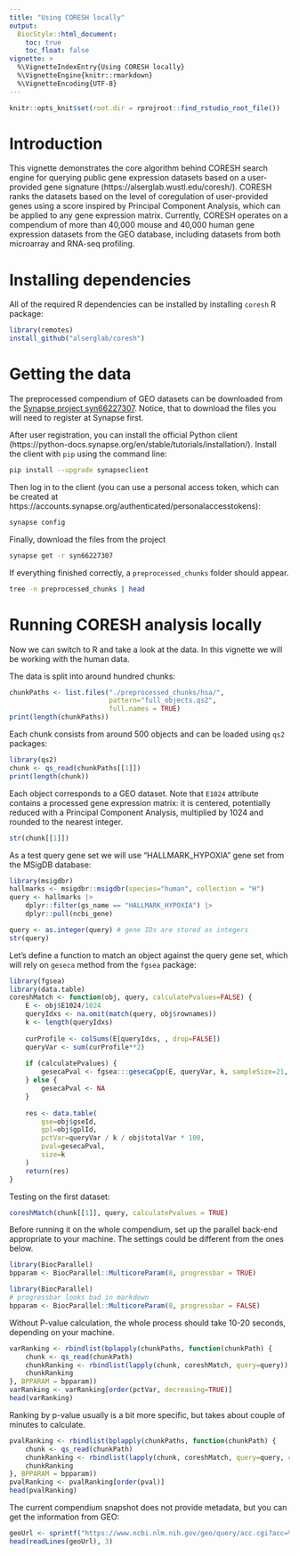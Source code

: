 ```yaml
---
title: "Using CORESH locally"
output:
  BiocStyle::html_document:
    toc: true
    toc_float: false
vignette: >
  %\VignetteIndexEntry{Using CORESH locally}
  %\VignetteEngine{knitr::rmarkdown}
  %\VignetteEncoding{UTF-8}
---
```


```r

knitr::opts_knit$set(root.dir = rprojroot::find_rstudio_root_file())

```

# Introduction

This vignette demonstrates the core algorithm behind CORESH search engine for querying public gene expression datasets based on a user-provided gene signature (https://alserglab.wustl.edu/coresh/). 
CORESH ranks the datasets based on the level of coregulation of user-provided genes using a score inspired by Principal Component Analysis, which can be applied to any gene expression matrix. Currently, CORESH operates on a compendium of more than 40,000 mouse and 40,000 human gene expression datasets from the GEO database, including datasets from both microarray and RNA-seq profiling.


# Installing dependencies

All of the required R dependencies can be installed by installing `coresh` R package:

```r
library(remotes)
install_github("alserglab/coresh")
```

# Getting the data

The preprocessed compendium of GEO datasets can be downloaded from the
[Synapse project syn66227307](https://www.synapse.org/coresh).
Notice, that to download the files you will need to register at Synapse first.

After user registration, you can install the official Python client (https://python-docs.synapse.org/en/stable/tutorials/installation/).
Install the client with `pip` using the command line:
```bash
pip install --upgrade synapseclient
```

Then log in to the client (you can use a personal access token, which can be created at https://accounts.synapse.org/authenticated/personalaccesstokens):
```bash
synapse config
```

Finally, download the files from the project 
```bash
synapse get -r syn66227307
```

If everything finished correctly, a `preprocessed_chunks` folder should appear.
```bash
tree -n preprocessed_chunks | head
```

# Running CORESH analysis locally

Now we can switch to R and take a look at the data. In this vignette we will be working
with the human data.

The data is split into around hundred chunks:

```r
chunkPaths <- list.files("./preprocessed_chunks/hsa/",
                         pattern="full_objects.qs2",
                         full.names = TRUE)
print(length(chunkPaths))
```

Each chunk consists from around 500 objects and can be loaded using `qs2` packages:
```r
library(qs2)
chunk <- qs_read(chunkPaths[[1]])
print(length(chunk))
```

Each object corresponds to a GEO dataset. 
Note that `E1024` attribute contains a processed gene expression matrix: it is centered,
potentially reduced with a Principal Component Analysis, multiplied by 1024 and rounded to
the nearest integer. 

```r
str(chunk[[1]])
```

As a test query gene set we will use "HALLMARK_HYPOXIA" gene set from the MSigDB database:
```r
library(msigdbr)
hallmarks <- msigdbr::msigdbr(species="human", collection = "H")
query <- hallmarks |> 
    dplyr::filter(gs_name == "HALLMARK_HYPOXIA") |>
    dplyr::pull(ncbi_gene)

query <- as.integer(query) # gene IDs are stored as integers
str(query)
```

Let's define a function to match an object against the query gene set, which will
rely on `geseca` method from the `fgsea` package:
```r
library(fgsea)
library(data.table)
coreshMatch <- function(obj, query, calculatePvalues=FALSE) {
    E <- obj$E1024/1024
    queryIdxs <- na.omit(match(query, obj$rownames))
    k <- length(queryIdxs)
        
    curProfile <- colSums(E[queryIdxs, , drop=FALSE])
    queryVar <- sum(curProfile**2)
    
    if (calculatePvalues) {
        gesecaPval <- fgsea:::gesecaCpp(E, queryVar, k, sampleSize=21, seed=1, eps = 1e-300)[[1]]$pval
    } else {
        gesecaPval <- NA
    }
    
    res <- data.table(
        gse=obj$gseId,
        gpl=obj$gplId,
        pctVar=queryVar / k / obj$totalVar * 100,
        pval=gesecaPval,
        size=k
    )
    return(res)
}
```

Testing on the first dataset:
```r
coreshMatch(chunk[[1]], query, calculatePvalues = TRUE)

```

Before running it on the whole compendium, set up the parallel back-end appropriate to your machine. 
The settings could be different from the ones below.

```r
library(BiocParallel)
bpparam <- BiocParallel::MulticoreParam(8, progressbar = TRUE) 
```

```r
library(BiocParallel)
# progressbar looks bad in markdown
bpparam <- BiocParallel::MulticoreParam(8, progressbar = FALSE) 
```

Without P-value calculation, the whole process should take 10-20 seconds, depending on your machine.

```r
varRanking <- rbindlist(bplapply(chunkPaths, function(chunkPath) {
    chunk <- qs_read(chunkPath)
    chunkRanking <- rbindlist(lapply(chunk, coreshMatch, query=query))
    chunkRanking
}, BPPARAM = bpparam))
varRanking <- varRanking[order(pctVar, decreasing=TRUE)]
head(varRanking)
```

Ranking by p-value usually is a bit more specific, but takes about couple of minutes to calculate. 

```r
pvalRanking <- rbindlist(bplapply(chunkPaths, function(chunkPath) {
    chunk <- qs_read(chunkPath)
    chunkRanking <- rbindlist(lapply(chunk, coreshMatch, query=query, calculatePvalue=TRUE))
    chunkRanking
}, BPPARAM = bpparam))
pvalRanking <- pvalRanking[order(pval)]
head(pvalRanking)
```

The current compendium snapshot does not provide metadata, but you can get the information from GEO:

```r
geoUrl <- sprintf("https://www.ncbi.nlm.nih.gov/geo/query/acc.cgi?acc=%s&targ=self&form=text&view=brief", pvalRanking$gse[1])
head(readLines(geoUrl), 3)
```

